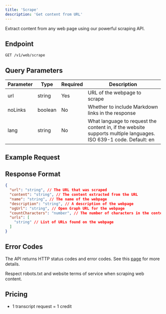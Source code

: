 ```yaml
---
title: 'Scrape'
description: 'Get content from URL'
---
```



Extract content from any web page using our powerful scraping API.

## Endpoint

`GET /v1/web/scrape`

## Query Parameters

| Parameter | Type   | Required | Description                  |
| --------- | ------ | -------- | ---------------------------- |
| url       | string | Yes      | URL of the webpage to scrape |
| noLinks   | boolean | No      | Whether to include Markdown links in the response |
| lang      | string  | No      | What language to request the content in, if the website supports multiple languages. ISO 639-1 code. Default: en |

## Example Request

<CodeGroup>
  <ScrapePython />
  <ScrapeNode />
  <ScrapeCURL />
</CodeGroup>

## Response Format

```json
{
  "url": "string", // The URL that was scraped
  "content": "string", // The content extracted from the URL
  "name": "string", // The name of the webpage
  "description": "string", // A description of the webpage
  "ogUrl": "string", // Open Graph URL for the webpage
  "countCharacters": "number", // The number of characters in the content
  "urls": [
    "string" // List of URLs found on the webpage
  ]
}
```

## Error Codes

The API returns HTTP status codes and error codes. See this [page](/documentation/errors) for more details.

<Info>
  Respect robots.txt and website terms of service when scraping web content.
</Info>

## Pricing

- 1 transcript request = 1 credit
